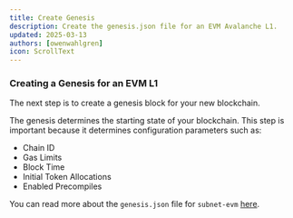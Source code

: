 ```yaml
---
title: Create Genesis
description: Create the genesis.json file for an EVM Avalanche L1.
updated: 2025-03-13
authors: [owenwahlgren]
icon: ScrollText
---
```



### Creating a Genesis for an EVM L1

The next step is to create a genesis block for your new blockchain. 

The genesis determines the starting state of your blockchain. This step is important because it determines configuration parameters such as:
- Chain ID
- Gas Limits
- Block Time
- Initial Token Allocations
- Enabled Precompiles

You can read more about the `genesis.json` file for `subnet-evm` [here](/docs/avalanche-l1s/upgrade/customize-avalanche-l1#chain-config).
<ToolboxMdxWrapper>
    <GenesisBuilder />
</ToolboxMdxWrapper>